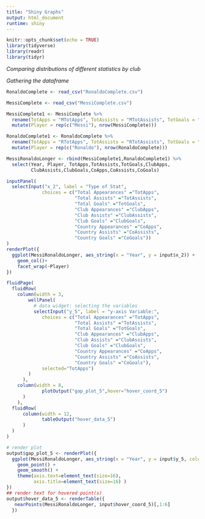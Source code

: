 ```yaml
---
title: "Shiny Graphs"
output: html_document
runtime: shiny
---
```


```r
knitr::opts_chunk$set(echo = TRUE)
library(tidyverse)
library(readr)
library(tidyr)
```

*Comparing distributions of different statistics by club*

*Gathering the dataframe*

```r
RonaldoComplete <- read_csv("RonaldoComplete.csv")
```

```r
MessiComplete <- read_csv("MessiComplete.csv")
```

```r
MessiComplete1 <- MessiComplete %>%
  rename(TotApps = "MTotApps", TotAssists = "MTotAssists", TotGoals = "MTotGoals",ClubApps = "MClubApps",ClubAssists = "MClubAssists",ClubGoals = "MClubGoals",CoApps = "MCoApps",CoAssists = "MCoAssists",CoGoals = "MCoGoals")%>%
  mutate(Player = rep(c("Messi"), nrow(MessiComplete)))
```

```r
RonaldoComplete1 <- RonaldoComplete %>%
  rename(TotApps = "RTotApps", TotAssists = "RTotAssists", TotGoals = "RTotGoals",ClubApps = "RClubApps",ClubAssists = "RClubAssists",ClubGoals = "RClubGoals",CoApps = "RCoApps",CoAssists = "RCoAssists",CoGoals = "RCoGoals")%>%
  mutate(Player = rep(c("Ronaldo"), nrow(RonaldoComplete)))
```

```r
MessiRonaldoLonger <- rbind(MessiComplete1,RonaldoComplete1) %>%
  select(Year, Player, TotApps,TotAssists,TotGoals,ClubApps,
         ClubAssists,ClubGoals,CoApps,CoAssists,CoGoals)
```


```r
inputPanel(
  selectInput("x_2", label = "Type of Stat", 
             choices = c("Total Appearances" ="TotApps",
                         "Total Assists" ="TotAssists",
                         "Total Goals" ="TotGoals",
                         "Club Appearances" ="ClubApps",
                         "Club Assists" ="ClubAssists",
                         "Club Goals" ="ClubGoals",
                         "Country Appearances" ="CoApps",
                         "Country Assists" ="CoAssists",
                         "Country Goals" ="CoGoals"))
)
renderPlot({
  ggplot(MessiRonaldoLonger, aes_string(x = "Year", y = input$x_2)) + 
    geom_col()+
    facet_wrap(~Player)
})
```

```r
fluidPage(
  fluidRow( 
    column(width = 3,   
        wellPanel(                
          # data widget: selecting the variables 
          selectInput("y_5", label = "y-axis Variable:",
             choices = c("Total Appearances" ="TotApps",
                         "Total Assists" ="TotAssists",
                         "Total Goals" ="TotGoals",
                         "Club Appearances" ="ClubApps",
                         "Club Assists" ="ClubAssists",
                         "Club Goals" ="ClubGoals",
                         "Country Appearances" ="CoApps",
                         "Country Assists" ="CoAssists",
                         "Country Goals" ="CoGoals"), 
             selected="TotApps")
        )
      ),
    column(width = 8, 
             plotOutput("gap_plot_5",hover="hover_coord_5")
      )
    ),
  fluidRow(
      column(width = 12, 
             tableOutput("hover_data_5")
      )
  )
)

# render plot
output$gap_plot_5 <- renderPlot({
  ggplot(MessiRonaldoLonger, aes_string(x = "Year", y = input$y_5, color= "Player")) + 
    geom_point() + 
    geom_smooth() +
    theme(axis.text=element_text(size=16),
          axis.title=element_text(size=16) )
})
## render text for hovered point(s)
output$hover_data_5 <- renderTable({
   nearPoints(MessiRonaldoLonger, input$hover_coord_5)[,1:6]
  })
```

```r

```